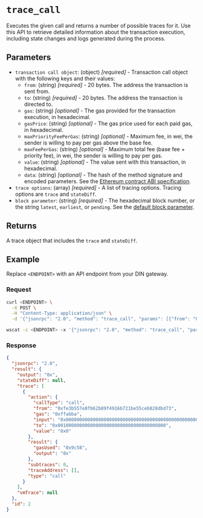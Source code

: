 
# `trace_call`

Executes the given call and returns a number of possible traces for it. Use this API to retrieve detailed information about the transaction execution, including state changes and logs generated during the process.

## Parameters

- `transaction call object`: (object) _[required]_ - Transaction call object with the following keys and their values:
  - `from`: (string) _[required]_ - 20 bytes. The address the transaction is sent from.
  - `to`: (string) _[required]_ - 20 bytes. The address the transaction is directed to.
  - `gas`: (string) _[optional]_ - The gas provided for the transaction execution, in hexadecimal.
  - `gasPrice`: (string) _[optional]_ - The gas price used for each paid gas, in hexadecimal.
  - `maxPriorityFeePerGas`: (string) _[optional]_ - Maximum fee, in wei, the sender is willing to pay per gas above the base fee.
  - `maxFeePerGas`: (string) _[optional]_ - Maximum total fee (base fee + priority fee), in wei, the sender is willing to pay per gas.
  - `value`: (string) _[optional]_ - The value sent with this transaction, in hexadecimal.
  - `data`: (string) _[optional]_ - The hash of the method signature and encoded parameters. See the [Ethereum contract ABI specification](https://docs.soliditylang.org/en/latest/abi-spec.html).
- `trace options`: (array) _[required]_ - A list of tracing options. Tracing options are `trace` and `stateDiff`.
- `block parameter`: (string) _[required]_ - The hexadecimal block number, or the string `latest`, `earliest`, or `pending`. See the [default block parameter](https://ethereum.org/en/developers/docs/apis/json-rpc/#default-block).

## Returns

A trace object that includes the `trace` and `stateDiff`.

## Example

Replace `<ENDPOINT>` with an API endpoint from your DIN gateway.

### Request

<Tabs>
  <TabItem value="curl">

```bash
curl <ENDPOINT> \
  -X POST \
  -H "Content-Type: application/json" \
  -d '{"jsonrpc": "2.0", "method": "trace_call", "params": [{"from": "0xfe3b557e8fb62b89f4916b721be55ceb828dbd73", "to": "0x0010000000000000000000000000000000000000", "gas": "0xfffff2", "gasPrice": "0xef", "value": "0x0", "data": "0x0000000000000000000000000000000000000000000000000000000000000001000000000000000000000000000000000000000000000000000000000000000100000000000000000000000000000000000000000000000000000000000000020000000000000000000000000000000000000000000000000000000000000002", "nonce": "0x0"}, ["trace"], "latest"], "id": 1}'
```

  </TabItem>
  <TabItem value="WSS">

```bash
wscat -c <ENDPOINT> -x '{"jsonrpc": "2.0", "method": "trace_call", "params": [{"from":"0xfe3b557e8fb62b89f4916b721be55ceb828dbd73", "to": "0x0010000000000000000000000000000000000000", "gas": "0xfffff2", "gasPrice": "0xef", "value": "0x0", "data": "0x0000000000000000000000000000000000000000000000000000000000000001000000000000000000000000000000000000000000000000000000000000000100000000000000000000000000000000000000000000000000000000000000020000000000000000000000000000000000000000000000000000000000000002", "nonce": "0x0"}, ["trace"], "latest"], "id": 1}'
```

  </TabItem>
</Tabs>

### Response

<Tabs>
  <TabItem value="JSON">

```json
{
  "jsonrpc": "2.0",
  "result": {
    "output": "0x",
    "stateDiff": null,
    "trace": [
      {
        "action": {
          "callType": "call",
          "from": "0xfe3b557e8fb62b89f4916b721be55ceb828dbd73",
          "gas": "0xffabba",
          "input": "0x0000000000000000000000000000000000000000000000000000000000000001000000000000000000000000000000000000000000000000000000000000000100000000000000000000000000000000000000000000000000000000000000020000000000000000000000000000000000000000000000000000000000000002",
          "to": "0x0010000000000000000000000000000000000000",
          "value": "0x0"
        },
        "result": {
          "gasUsed": "0x9c58",
          "output": "0x"
        },
        "subtraces": 0,
        "traceAddress": [],
        "type": "call"
      }
    ],
    "vmTrace": null
  },
  "id": 2
}
```

  </TabItem>
</Tabs>
